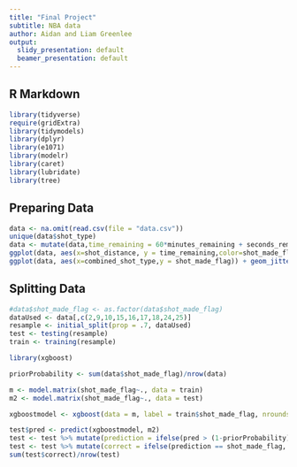 ```yaml
---
title: "Final Project"
subtitle: NBA data
author: Aidan and Liam Greenlee
output:
  slidy_presentation: default
  beamer_presentation: default
---
```


## R Markdown

```r
library(tidyverse)
require(gridExtra)
library(tidymodels)
library(dplyr)
library(e1071)
library(modelr)
library(caret)
library(lubridate)
library(tree)
```

## Preparing Data
```r
data <- na.omit(read.csv(file = "data.csv"))
unique(data$shot_type)
data <- mutate(data,time_remaining = 60*minutes_remaining + seconds_remaining)
ggplot(data, aes(x=shot_distance, y = time_remaining,color=shot_made_flag))+geom_point()
ggplot(data, aes(x=combined_shot_type,y = shot_made_flag)) + geom_jitter()
```



## Splitting Data
```r

#data$shot_made_flag <- as.factor(data$shot_made_flag)
dataUsed <- data[,c(2,9,10,15,16,17,18,24,25)]
resample <- initial_split(prop = .7, dataUsed)
test <- testing(resample)
train <- training(resample)
```

```r
library(xgboost)

priorProbability <- sum(data$shot_made_flag)/nrow(data)

m <- model.matrix(shot_made_flag~., data = train)
m2 <- model.matrix(shot_made_flag~., data = test)

xgboostmodel <- xgboost(data = m, label = train$shot_made_flag, nrounds = 1000, verbose = 1, objective = "binary:logistic")
```
```r
test$pred <- predict(xgboostmodel, m2)
test <- test %>% mutate(prediction = ifelse(pred > (1-priorProbability), 1, 0))
test <- test %>% mutate(correct = ifelse(prediction == shot_made_flag, 1, 0))
sum(test$correct)/nrow(test)
```

